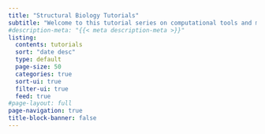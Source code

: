 ```yaml
---
title: "Structural Biology Tutorials"
subtitle: "Welcome to this tutorial series on computational tools and methods for protein, nucleic acid and membrane structures analysis. This series is designed for beginners and experts alike who want to learn or improve their skills in this field. You will discover helpful tricks and techniques in each tutorial."
#description-meta: "{{< meta description-meta >}}"
listing:
  contents: tutorials
  sort: "date desc"
  type: default
  page-size: 50
  categories: true
  sort-ui: true
  filter-ui: true
  feed: true
#page-layout: full
page-navigation: true
title-block-banner: false
---
```

